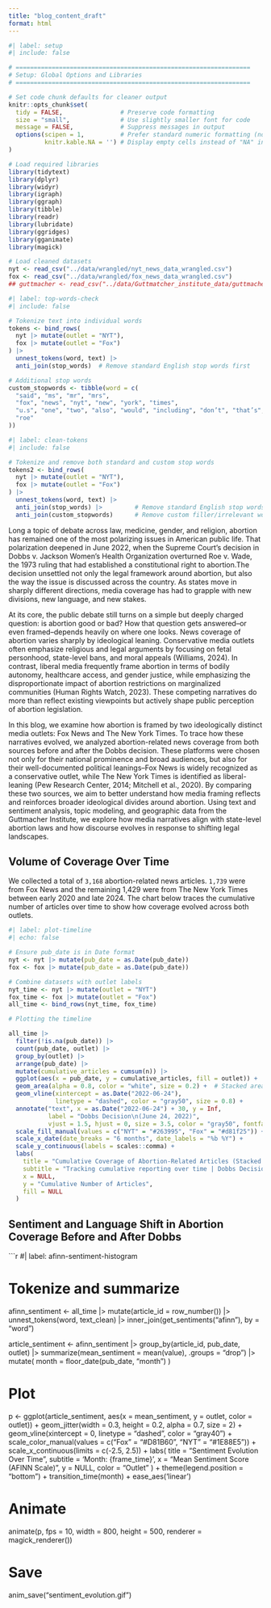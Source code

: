 ```yaml
---
title: "blog_content_draft"
format: html
---
```


```r
#| label: setup
#| include: false

# =================================================================
# Setup: Global Options and Libraries
# =================================================================

# Set code chunk defaults for cleaner output
knitr::opts_chunk$set(
  tidy = FALSE,                # Preserve code formatting
  size = "small",              # Use slightly smaller font for code
  message = FALSE,             # Suppress messages in output
  options(scipen = 1,          # Prefer standard numeric formatting (no scientific notation)
          knitr.kable.NA = '') # Display empty cells instead of "NA" in tables
)

# Load required libraries
library(tidytext)
library(dplyr)
library(widyr)
library(igraph)
library(ggraph)
library(tibble)
library(readr)
library(lubridate)  
library(ggridges)
library(gganimate)
library(magick)

# Load cleaned datasets
nyt <- read_csv("../data/wrangled/nyt_news_data_wrangled.csv")
fox <- read_csv("../data/wrangled/fox_news_data_wrangled.csv")
## guttmacher <- read_csv("../data/Guttmatcher_institute_data/guttmacher_file.csv")  
```

```r
#| label: top-words-check
#| include: false

# Tokenize text into individual words
tokens <- bind_rows(
  nyt |> mutate(outlet = "NYT"),
  fox |> mutate(outlet = "Fox")
) |>
  unnest_tokens(word, text) |>
  anti_join(stop_words)  # Remove standard English stop words first

# Additional stop words
custom_stopwords <- tibble(word = c(
  "said", "ms", "mr", "mrs",
  "fox", "news", "nyt", "new", "york", "times",
  "u.s", "one", "two", "also", "would", "including", "don’t", "that’s", "it’s", "wrote", "told",
  "roe"
))
```

```r
#| label: clean-tokens
#| include: false

# Tokenize and remove both standard and custom stop words
tokens2 <- bind_rows(
  nyt |> mutate(outlet = "NYT"),
  fox |> mutate(outlet = "Fox")
) |>
  unnest_tokens(word, text) |>
  anti_join(stop_words) |>         # Remove standard English stop words
  anti_join(custom_stopwords)      # Remove custom filler/irrelevant words
```

Long a topic of debate across law, medicine, gender, and religion, abortion has remained one of the most polarizing issues in American public life. That polarization deepened in June 2022, when the Supreme Court’s decision in Dobbs v. Jackson Women’s Health Organization overturned Roe v. Wade, the 1973 ruling that had established a constitutional right to abortion.The decision unsettled not only the legal framework around abortion, but also the way the issue is discussed across the country. As states move in sharply different directions, media coverage has had to grapple with new divisions, new language, and new stakes.

At its core, the public debate still turns on a simple but deeply charged question: is abortion good or bad? How that question gets answered–or even framed–depends heavily on where one looks. News coverage of abortion varies sharply by ideological leaning. Conservative media outlets often emphasize religious and legal arguments by focusing on fetal personhood, state-level bans, and moral appeals (Williams, 2024). In contrast, liberal media frequently frame abortion in terms of bodily autonomy, healthcare access, and gender justice, while emphasizing the disproportionate impact of abortion restrictions on marginalized communities (Human Rights Watch, 2023). These competing narratives do more than reflect existing viewpoints but actively shape public perception of abortion legislation.

In this blog, we examine how abortion is framed by two ideologically distinct media outlets: Fox News and The New York Times. To trace how these narratives evolved, we analyzed abortion-related news coverage from both sources before and after the Dobbs decision. These platforms were chosen not only for their national prominence and broad audiences, but also for their well-documented political leanings–Fox News is widely recognized as a conservative outlet, while The New York Times is identified as liberal-leaning (Pew Research Center, 2014; Mitchell et al., 2020). By comparing these two sources, we aim to better understand how media framing reflects and reinforces broader ideological divides around abortion. Using text and sentiment analysis, topic modeling, and geographic data from the Guttmacher Institute, we explore how media narratives align with state-level abortion laws and how discourse evolves in response to shifting legal landscapes.

## Volume of Coverage Over Time

We collected a total of `3,168` abortion-related news articles. `1,739` were from Fox News and the remaining 1,429 were from The New York Times between early 2020 and late 2024. The chart below traces the cumulative number of articles over time to show how coverage evolved across both outlets.

```r
#| label: plot-timeline
#| echo: false

# Ensure pub_date is in Date format
nyt <- nyt |> mutate(pub_date = as.Date(pub_date))
fox <- fox |> mutate(pub_date = as.Date(pub_date))

# Combine datasets with outlet labels
nyt_time <- nyt |> mutate(outlet = "NYT")
fox_time <- fox |> mutate(outlet = "Fox")
all_time <- bind_rows(nyt_time, fox_time)

# Plotting the timeline

all_time |>
  filter(!is.na(pub_date)) |> 
  count(pub_date, outlet) |>
  group_by(outlet) |>
  arrange(pub_date) |>
  mutate(cumulative_articles = cumsum(n)) |> 
  ggplot(aes(x = pub_date, y = cumulative_articles, fill = outlet)) +
  geom_area(alpha = 0.8, color = "white", size = 0.2) +  # Stacked areas
  geom_vline(xintercept = as.Date("2022-06-24"), 
             linetype = "dashed", color = "gray50", size = 0.8) +
  annotate("text", x = as.Date("2022-06-24") + 30, y = Inf, 
           label = "Dobbs Decision\n(June 24, 2022)", 
           vjust = 1.5, hjust = 0, size = 3.5, color = "gray50", fontface = "italic") +
  scale_fill_manual(values = c("NYT" = "#263995", "Fox" = "#d81f25")) +
  scale_x_date(date_breaks = "6 months", date_labels = "%b %Y") +
  scale_y_continuous(labels = scales::comma) +
  labs(
    title = "Cumulative Coverage of Abortion-Related Articles (Stacked Area Chart)",
    subtitle = "Tracking cumulative reporting over time | Dobbs Decision and 2024 Election marked",
    x = NULL,
    y = "Cumulative Number of Articles",
    fill = NULL
  ) 

```

## Sentiment and Language Shift in Abortion Coverage Before and After Dobbs

```r
#| label: afinn-sentiment-histogram

# Tokenize and summarize
afinn_sentiment <- all_time |> 
  mutate(article_id = row_number()) |> 
  unnest_tokens(word, text_clean) |> 
  inner_join(get_sentiments("afinn"), by = "word")

article_sentiment <- afinn_sentiment |> 
  group_by(article_id, pub_date, outlet) |> 
  summarize(mean_sentiment = mean(value), .groups = "drop") |> 
  mutate(
    month = floor_date(pub_date, "month")
  )

# Plot
p <- ggplot(article_sentiment, aes(x = mean_sentiment, y = outlet, color = outlet)) +
  geom_jitter(width = 0.3, height = 0.2, alpha = 0.7, size = 2) +
  geom_vline(xintercept = 0, linetype = "dashed", color = "gray40") +
  scale_color_manual(values = c("Fox" = "#D81B60", "NYT" = "#1E88E5")) +
  scale_x_continuous(limits = c(-2.5, 2.5)) +
  labs(
    title = "Sentiment Evolution Over Time",
    subtitle = 'Month: {frame_time}',
    x = "Mean Sentiment Score (AFINN Scale)",
    y = NULL,
    color = "Outlet"
  ) +
  theme(legend.position = "bottom") +
  transition_time(month) +
  ease_aes('linear')

# Animate
animate(p, fps = 10, width = 800, height = 500, renderer = magick_renderer())

# Save
anim_save("sentiment_evolution.gif")

